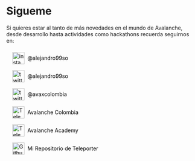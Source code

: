 # Sigueme

Si quieres estar al tanto de más novedades en el mundo de Avalanche, desde desarrollo hasta actividades como hackathons recuerda seguirnos en:

<div style="margin: 0.5rem; display:flex; flex-direction:column; justify-content: center; align-items:flex-start;">
    <a
        href="https://www.instagram.com/alejandro99so/"
        target="_blank"
        rel="noopener noreferrer"
        style="margin: 0.5rem; text-decoration: none; color: black; display:flex; flex-direction:row; justify-content: center; align-items:center;"
    >
        <img
            src="/images/instagram.png"
            alt="instagram"
            style="width: 2rem; margin-right: 0.5rem;"
        />
        @alejandro99so
    </a>
    <a
        href="https://twitter.com/alejandro99so"
        target="_blank"
        rel="noopener noreferrer"
        style="margin: 0.5rem; text-decoration: none; color: black; display:flex; flex-direction:row; justify-content: center; align-items:center;"
    >
        <img src="/images/x.png" alt="twitter 1" style="width: 2rem; margin-right: 0.5rem;" />
        @alejandro99so
    </a>
    <a
        href="https://twitter.com/avaxcolombia"
        target="_blank"
        rel="noopener noreferrer"
        style="margin: 0.5rem; text-decoration: none; color: black; display:flex; flex-direction:row; justify-content: center; align-items:center;"
    >
        <img src="/images/x.png" alt="twitter 2" style="width: 2rem; margin-right: 0.5rem;" />
        @avaxcolombia
    </a>
    <a
        href="https://t.me/+axYnlG3Z9Vk1ODg0"
        target="_blank"
        rel="noopener noreferrer"
        style="margin: 0.5rem; text-decoration: none; color: black;display:flex; flex-direction:row; justify-content: center; align-items:center;"
    >
        <img
            src="/images/telegram.png"
            alt="Telegram 1"
            style="width: 2rem; margin-right: 0.5rem;"
        />
        Avalanche Colombia
    </a>
    <a
        href="https://t.me/avalancheacademy"
        target="_blank"
        rel="noopener noreferrer"
        style="margin: 0.5rem; text-decoration: none; color: black; display:flex; flex-direction:row; justify-content: center; align-items:center;"
    >
        <img
            src="/images/telegram.png"
            alt="Telegram 2"
            style="width: 2rem; margin-right: 0.5rem;"
        />
        Avalanche Academy
    </a>
    <a
        href="https://github.com/alejandro99so/teleporter"
        target="_blank"
        rel="noopener noreferrer"
        style="margin: 0.5rem; text-decoration: none; color: black; display:flex; flex-direction:row; justify-content: center; align-items:center;"
    >
        <img src="/images/github.png" alt="Github" style="width: 2rem; margin-right: 0.5rem;" />
        Mi Repositorio de Teleporter
    </a>
